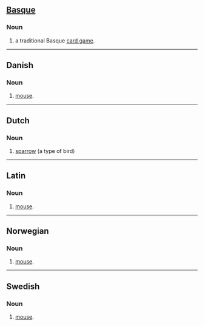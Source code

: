 ==[[Basque]]==

===Noun===
# a traditional Basque [[card game]].

----
==Danish==

===Noun===
# [[mouse]].

----
==Dutch==

===Noun===
# [[sparrow]] (a type of bird)

----
==Latin==

===Noun===
# [[mouse]].

----
==Norwegian==

===Noun===
# [[mouse]].

----
==Swedish==

===Noun===
# [[mouse]].